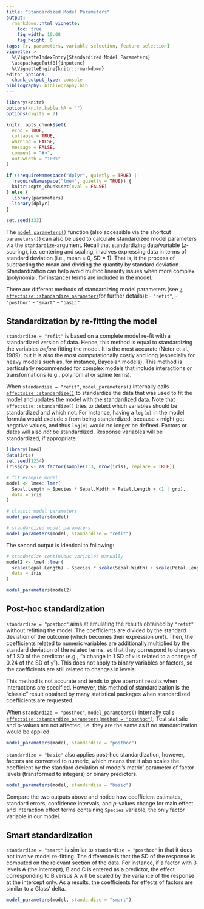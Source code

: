 ```yaml
---
title: "Standardized Model Parameters"
output: 
  rmarkdown::html_vignette:
    toc: true
    fig_width: 10.08
    fig_height: 6
tags: [r, parameters, variable selection, feature selection]
vignette: >
  %\VignetteIndexEntry{Standardized Model Parameters}
  \usepackage[utf8]{inputenc}
  %\VignetteEngine{knitr::rmarkdown}
editor_options: 
  chunk_output_type: console
bibliography: bibliography.bib
---
```


```r
library(knitr)
options(knitr.kable.NA = "")
options(digits = 2)

knitr::opts_chunk$set(
  echo = TRUE,
  collapse = TRUE,
  warning = FALSE,
  message = FALSE,
  comment = "#>",
  out.width = "100%"
)

if (!requireNamespace("dplyr", quietly = TRUE) ||
  !requireNamespace("lme4", quietly = TRUE)) {
  knitr::opts_chunk$set(eval = FALSE)
} else {
  library(parameters)
  library(dplyr)
}

set.seed(333)
```

The
[`model_parameters()`](https://easystats.github.io/parameters/articles/model_parameters.html)
function (also accessible via the shortcut `parameters()`) can also be used to
calculate standardized model parameters via the `standardize`-argument. Recall
that standardizing data/variable (*z*-scoring), i.e. centering and scaling,
involves expressing data in terms of standard deviation (i.e., mean = 0, SD =
1). That is, it the process of subtracting the mean and dividing the quantity by
standard deviation. Standardization can help avoid multicollinearity issues when more complex (polynomial, for instance) terms are included in the model.

There are different methods of standardizing model
parameters (see
[`?effectsize::standardize_parameters`](https://easystats.github.io/effectsize/reference/standardize_parameters.html)for
further details)):
- `"refit"`,
- `"posthoc"`
- `"smart"` 
- `"basic"`

## Standardization by re-fitting the model

`standardize = "refit"` is based on a complete model re-fit with a standardized
version of data. Hence, this method is equal to standardizing the variables
*before* fitting the model. It is the most accurate (Neter et al., 1989), but it
is also the most computationally costly and long (especially for heavy models
such as, for instance, Bayesian models). This method is particularly recommended
for complex models that include interactions or transformations (e.g.,
polynomial or spline terms).

When `standardize = "refit"`, `model_parameters()` internally calls
[`effectsize::standardize()`](https://easystats.github.io/effectsize/reference/standardize.html)
to standardize the data that was used to fit the model and updates the model
with the standardized data. Note that `effectsize::standardize()` tries to
detect which variables should be standardized and which not. For instance,
having a `log(x)` in the model formula would exclude `x` from being
standardized, because `x` might get negative values, and thus `log(x)` would no
longer be defined. Factors or dates will also *not* be standardized. Response
variables will be standardized, if appropriate.

```r
library(lme4)
data(iris)
set.seed(1234)
iris$grp <- as.factor(sample(1:3, nrow(iris), replace = TRUE))

# fit example model
model <- lme4::lmer(
  Sepal.Length ~ Species * Sepal.Width + Petal.Length + (1 | grp),
  data = iris
)

# classic model parameters
model_parameters(model)

# standardized model parameters
model_parameters(model, standardize = "refit")
```

The second output is identical to following:

```r
# standardize continuous variables manually
model2 <- lme4::lmer(
  scale(Sepal.Length) ~ Species * scale(Sepal.Width) + scale(Petal.Length) + (1 | grp),
  data = iris
)

model_parameters(model2)
```

## Post-hoc standardization

`standardize = "posthoc"` aims at emulating the results obtained by `"refit"`
without refitting the model. The coefficients are divided by the standard
deviation of the outcome (which becomes their expression *unit*). Then, the
coefficients related to numeric variables are additionally multiplied by the
standard deviation of the related terms, so that they correspond to changes of 1
SD of the predictor (e.g., "a change in 1 SD of `x` is related to a change of
0.24 of the SD of `y`"). This does not apply to binary variables or factors, so
the coefficients are still related to changes in levels.

This method is not accurate and tends to give aberrant results when interactions
are specified. However, this method of standardization is the "classic" result
obtained by many statistical packages when standardized coefficients are
requested.

When `standardize = "posthoc"`, `model_parameters()` internally calls
[`effectsize::standardize_parameters(method = "posthoc")`](https://easystats.github.io/effectsize/reference/standardize_parameters.html).
Test statistic and p-values are not affected, i.e. they are the same as if no
standardization would be applied.

```r
model_parameters(model, standardize = "posthoc")
```

`standardize = "basic"` also applies post-hoc standardization, however, factors
are converted to numeric, which means that it also scales the coefficient by the
standard deviation of model's matrix' parameter of factor levels (transformed to
integers) or binary predictors.

```r
model_parameters(model, standardize = "basic")
```

Compare the two outputs above and notice how coefficient estimates, standard
errors, confidence intervals, and *p*-values change for main effect and
interaction effect terms containing `Species` variable, the only factor variable
in our model.

## Smart standardization

`standardize = "smart"` is similar to `standardize = "posthoc"` in that it does
not involve model re-fitting. The difference is that the SD of the response is
computed on the relevant section of the data. For instance, if a factor with 3
levels A (the intercept), B and C is entered as a predictor, the effect
corresponding to B versus A will be scaled by the variance of the response at
the intercept only. As a results, the coefficients for effects of factors are
similar to a Glass' delta.

```r
model_parameters(model, standardize = "smart")
```
